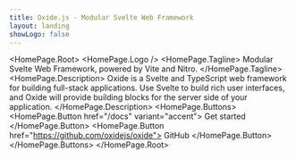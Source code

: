 ```yaml
---
title: Oxide.js - Modular Svelte Web Framework
layout: landing
showLogo: false
---
```



<HomePage.Root>
  <HomePage.Logo />
  <HomePage.Tagline>
    Modular Svelte Web Framework, powered by Vite and Nitro.
  </HomePage.Tagline>
  <HomePage.Description>
    Oxide is a Svelte and TypeScript web framework for building full-stack
    applications. Use Svelte to build rich user interfaces, and Oxide will
    provide building blocks for the server side of your application.
  </HomePage.Description>
  <HomePage.Buttons>
    <HomePage.Button href="/docs" variant="accent">
      Get started
    </HomePage.Button>
    <HomePage.Button href="https://github.com/oxidejs/oxide">
      GitHub
    </HomePage.Button>
  </HomePage.Buttons>
</HomePage.Root>
